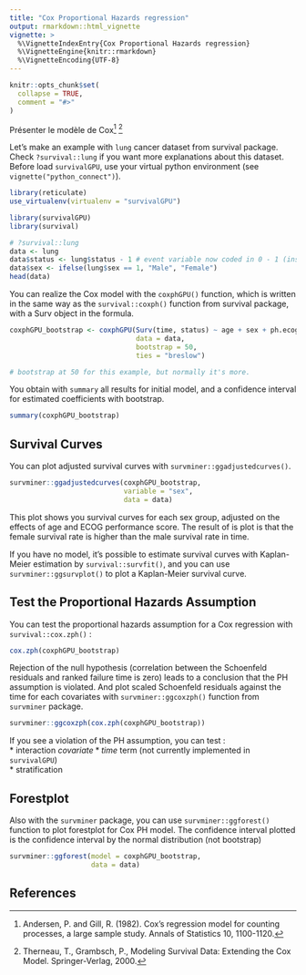 ```yaml
---
title: "Cox Proportional Hazards regression"
output: rmarkdown::html_vignette
vignette: >
  %\VignetteIndexEntry{Cox Proportional Hazards regression}
  %\VignetteEngine{knitr::rmarkdown}
  %\VignetteEncoding{UTF-8}
---
```


```r
knitr::opts_chunk$set(
  collapse = TRUE,
  comment = "#>"
)
```


Présenter le modèle de Cox[^cox1] [^cox2]



Let's make an example with `lung` cancer dataset from survival package. Check `?survival::lung` if you want more explanations about this dataset. Before load `survivalGPU`, use your virtual python environment (see `vignette("python_connect")`).

```r
library(reticulate)
use_virtualenv(virtualenv = "survivalGPU")
```

```r
library(survivalGPU)
library(survival)
```

```r
# ?survival::lung
data <- lung
data$status <- lung$status - 1 # event variable now coded in 0 - 1 (instead of 1 - 2)
data$sex <- ifelse(lung$sex == 1, "Male", "Female")
head(data)
```

You can realize the Cox model with the `coxphGPU()` function, which is written in the same way as the `survival::coxph()` function from survival package, with a Surv object in the formula.

```r
coxphGPU_bootstrap <- coxphGPU(Surv(time, status) ~ age + sex + ph.ecog,
                               data = data,
                               bootstrap = 50,
                               ties = "breslow")

# bootstrap at 50 for this example, but normally it's more.
```

You obtain with `summary` all results for initial model, and a confidence interval for estimated coefficients with bootstrap. 

```r
summary(coxphGPU_bootstrap)
```

## Survival Curves

You can plot adjusted survival curves with `survminer::ggadjustedcurves()`.

```r
survminer::ggadjustedcurves(coxphGPU_bootstrap,
                            variable = "sex",
                            data = data)
```

This plot shows you survival curves for each sex group, adjusted on the effects of age and ECOG performance score. The result of is plot is that the female survival rate is higher than the male survival rate in time.  

If you have no model, it's possible to estimate survival curves with Kaplan-Meier estimation by `survival::survfit()`, and you can use `survminer::ggsurvplot()` to plot a Kaplan-Meier survival curve.

## Test the Proportional Hazards Assumption

You can test the proportional hazards assumption for a Cox regression with `survival::cox.zph()` :

```r
cox.zph(coxphGPU_bootstrap)
```

Rejection of the null hypothesis (correlation between the Schoenfeld residuals and ranked failure time is zero) leads to a conclusion that the PH assumption is violated.
And plot scaled Schoenfeld residuals against the time for each covariates with `survminer::ggcoxzph()` function from `survminer` package.

```r
survminer::ggcoxzph(cox.zph(coxphGPU_bootstrap))
```

If you see a violation of the PH assumption, you can test :  
* interaction $covariate*time$ term (not currently implemented in `survivalGPU`)  
* stratification  

## Forestplot

Also with the `survminer` package, you can use `survminer::ggforest()` function to plot forestplot for Cox PH model. The confidence interval plotted is the confidence interval by the normal distribution (not bootstrap)

```r
survminer::ggforest(model = coxphGPU_bootstrap,
                    data = data)
```


## References

[^cox1]: Andersen, P. and Gill, R. (1982). Cox's regression model for counting processes, a large sample study. Annals of Statistics 10, 1100-1120.  
[^cox2]: Therneau, T., Grambsch, P., Modeling Survival Data: Extending the Cox Model. Springer-Verlag, 2000.  
